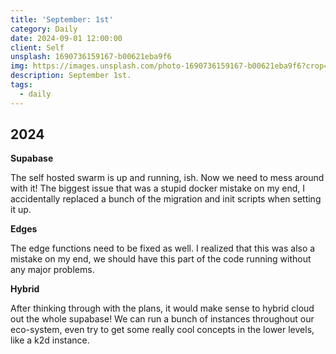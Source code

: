 ```yaml
---
title: 'September: 1st'
category: Daily
date: 2024-09-01 12:00:00
client: Self
unsplash: 1690736159167-b00621eba9f6
img: https://images.unsplash.com/photo-1690736159167-b00621eba9f6?crop=entropy&cs=srgb&fm=jpg&ixid=MnwzNjM5Nzd8MHwxfHJhbmRvbXx8fHx8fHx8fDE2ODE3NDg2ODY&ixlib=rb-4.0.3&q=85
description: September 1st. 
tags:
  - daily
---
```



## 2024

**Supabase**

The self hosted swarm is up and running, ish.
Now we need to mess around with it!
The biggest issue that was a stupid docker mistake on my end, I accidentally replaced a bunch of the migration and init scripts when setting it up.

**Edges**

The edge functions need to be fixed as well.
I realized that this was also a mistake on my end, we should have this part of the code running without any major problems.

**Hybrid**

After thinking through with the plans, it would make sense to hybrid cloud out the whole supabase!
We can run a bunch of instances throughout our eco-system, even try to get some really cool concepts in the lower levels, like a k2d instance.